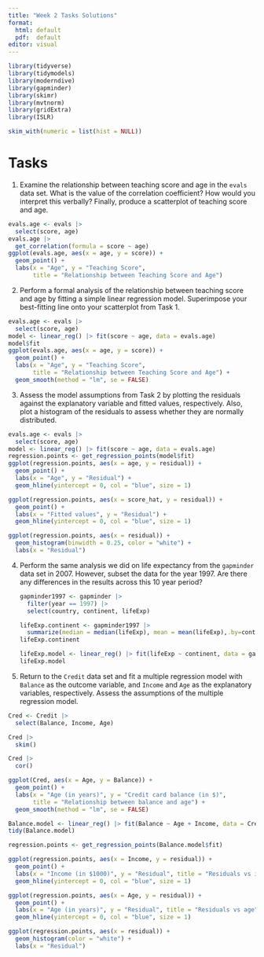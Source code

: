 ```yaml
---
title: "Week 2 Tasks Solutions"
format: 
  html: default
  pdf:  default
editor: visual
---
```


```r
library(tidyverse)
library(tidymodels)
library(moderndive)
library(gapminder)
library(skimr)
library(mvtnorm)
library(gridExtra)
library(ISLR)
```

```r
skim_with(numeric = list(hist = NULL))
```

# Tasks

1.  Examine the relationship between teaching score and age in the `evals` data set. What is the value of the correlation coefficient? How would you interpret this verbally? Finally, produce a scatterplot of teaching score and age.

```r
evals.age <- evals |>
  select(score, age)
evals.age |>
  get_correlation(formula = score ~ age)
ggplot(evals.age, aes(x = age, y = score)) +
  geom_point() +
  labs(x = "Age", y = "Teaching Score",
       title = "Relationship between Teaching Score and Age")
```

\newpage

2.  Perform a formal analysis of the relationship between teaching score and age by fitting a simple linear regression model. Superimpose your best-fitting line onto your scatterplot from Task 1.

```r
evals.age <- evals |>
  select(score, age)
model <- linear_reg() |> fit(score ~ age, data = evals.age)
model$fit
ggplot(evals.age, aes(x = age, y = score)) +
  geom_point() +
  labs(x = "Age", y = "Teaching Score",
       title = "Relationship between Teaching Score and Age") +
  geom_smooth(method = "lm", se = FALSE)
```

\newpage

3.  Assess the model assumptions from Task 2 by plotting the residuals against the explanatory variable and fitted values, respectively. Also, plot a histogram of the residuals to assess whether they are normally distributed.

```r
evals.age <- evals |>
  select(score, age)
model <- linear_reg() |> fit(score ~ age, data = evals.age)
regression.points <- get_regression_points(model$fit)
ggplot(regression.points, aes(x = age, y = residual)) +
  geom_point() +
  labs(x = "Age", y = "Residual") +
  geom_hline(yintercept = 0, col = "blue", size = 1)

ggplot(regression.points, aes(x = score_hat, y = residual)) +
  geom_point() +
  labs(x = "Fitted values", y = "Residual") +
  geom_hline(yintercept = 0, col = "blue", size = 1)

ggplot(regression.points, aes(x = residual)) +
  geom_histogram(binwidth = 0.25, color = "white") +
  labs(x = "Residual")
```

\newpage

4.  Perform the same analysis we did on life expectancy from the `gapminder` data set in 2007. However, subset the data for the year 1997. Are there any differences in the results across this 10 year period?

    ```r
    gapminder1997 <- gapminder |>
      filter(year == 1997) |>
      select(country, continent, lifeExp)

    lifeExp.continent <- gapminder1997 |>
      summarize(median = median(lifeExp), mean = mean(lifeExp),.by=continent)
    lifeExp.continent

    lifeExp.model <- linear_reg() |> fit(lifeExp ~ continent, data = gapminder1997)
    lifeExp.model
    ```

    \newpage

5.  Return to the `Credit` data set and fit a multiple regression model with `Balance` as the outcome variable, and `Income` and `Age` as the explanatory variables, respectively. Assess the assumptions of the multiple regression model.

```r

Cred <- Credit |>
  select(Balance, Income, Age)

Cred |>
  skim()

Cred |>
  cor()

ggplot(Cred, aes(x = Age, y = Balance)) +
  geom_point() +
  labs(x = "Age (in years)", y = "Credit card balance (in $)",
       title = "Relationship between balance and age") +
  geom_smooth(method = "lm", se = FALSE)

Balance.model <- linear_reg() |> fit(Balance ~ Age + Income, data = Cred)
tidy(Balance.model)

regression.points <- get_regression_points(Balance.model$fit)

ggplot(regression.points, aes(x = Income, y = residual)) +
  geom_point() +
  labs(x = "Income (in $1000)", y = "Residual", title = "Residuals vs income")  +
  geom_hline(yintercept = 0, col = "blue", size = 1)

ggplot(regression.points, aes(x = Age, y = residual)) +
  geom_point() +
  labs(x = "Age (in years)", y = "Residual", title = "Residuals vs age")  +
  geom_hline(yintercept = 0, col = "blue", size = 1)

ggplot(regression.points, aes(x = residual)) +
  geom_histogram(color = "white") +
  labs(x = "Residual")
```
